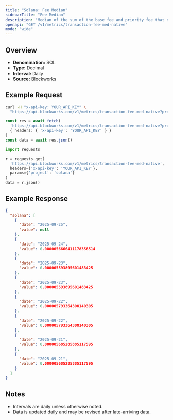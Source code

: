 ```yaml
---
title: "Solana: Fee Median"
sidebarTitle: "Fee Median"
description: "Median of the sum of the base fee and priority fee that day"
openapi: "GET /v1/metrics/transaction-fee-med-native"
mode: "wide"
---
```


## Overview

- **Denomination:** SOL
- **Type:** Decimal
- **Interval:** Daily
- **Source:** Blockworks

## Example Request

<CodeGroup>

```bash cURL
curl -H "x-api-key: YOUR_API_KEY" \
  "https://api.blockworks.com/v1/metrics/transaction-fee-med-native?project=solana"
```

```typescript TypeScript
const res = await fetch(
  'https://api.blockworks.com/v1/metrics/transaction-fee-med-native?project=solana',
  { headers: { 'x-api-key': 'YOUR_API_KEY' } }
)
const data = await res.json()
```

```python Python
import requests

r = requests.get(
  'https://api.blockworks.com/v1/metrics/transaction-fee-med-native',
  headers={'x-api-key': 'YOUR_API_KEY'},
  params={'project': 'solana'}
)
data = r.json()
```

</CodeGroup>

## Example Response

```json
{
  "solana": [
    {
      "date": "2025-09-25",
      "value": null
    },
    {
      "date": "2025-09-24",
      "value": 0.0000056666411178356514
    },
    {
      "date": "2025-09-23",
      "value": 0.000005593895601483425
    },
    {
      "date": "2025-09-23",
      "value": 0.000005593895601483425
    },
    {
      "date": "2025-09-22",
      "value": 0.000005793364308140305
    },
    {
      "date": "2025-09-22",
      "value": 0.000005793364308140305
    },
    {
      "date": "2025-09-21",
      "value": 0.000005685285885117595
    },
    {
      "date": "2025-09-21",
      "value": 0.000005685285885117595
    }
  ]
}
```

## Notes
- Intervals are daily unless otherwise noted.
- Data is updated daily and may be revised after late-arriving data.